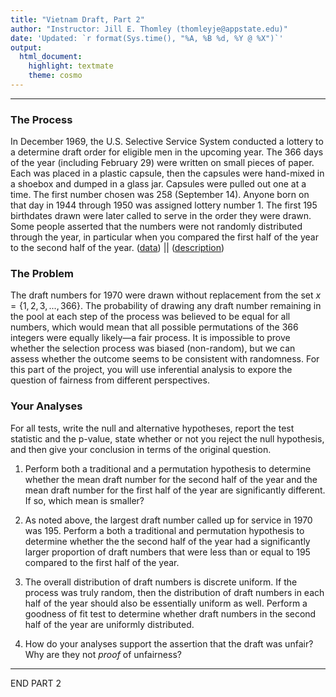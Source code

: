```yaml
---
title: "Vietnam Draft, Part 2"
author: "Instructor: Jill E. Thomley (thomleyje@appstate.edu)"
date: 'Updated: `r format(Sys.time(), "%A, %B %d, %Y @ %X")`'
output: 
  html_document: 
    highlight: textmate
    theme: cosmo
---
```


<hr>

### The Process

In December 1969, the U.S. Selective Service System conducted a lottery to a determine draft order for eligible men in the upcoming year. The 366 days of the year (including February 29) were written on small pieces of paper. Each was placed in a plastic capsule, then the capsules were hand-mixed in a shoebox and dumped in a glass jar. Capsules were pulled out one at a time. The first number chosen was 258 (September 14). Anyone born on that day in 1944 through 1950 was assigned lottery number 1. The first 195 birthdates drawn were later called to serve in the order they were drawn. Some people asserted that the numbers were not randomly distributed through the year, in particular when you compared the first half of the year to the second half of the year. ([data](https://raw.githubusercontent.com/STAT-JET-ASU/Datasets/master/Instructor/vietnamdraft.csv)) || ([description](https://stat-jet-asu.github.io/Datasets/InstructorDescriptions/vietnamdraft.html))


### The Problem

The draft numbers for 1970 were drawn without replacement from the set $x = \{1, 2, 3, ..., 366\}$. The probability of drawing any draft number remaining in the pool at each step of the process was believed to be equal for all numbers, which would mean that all possible permutations of the 366 integers were equally likely---a fair process. It is impossible to prove whether the selection process was biased (non-random), but we can assess whether the outcome seems to be consistent with randomness. For this part of the project, you will use inferential analysis to expore the question of fairness from different perspectives.


### Your Analyses

For all tests, write the null and alternative hypotheses, report the test statistic and the p-value, state whether or not you reject the null hypothesis, and then give your conclusion in terms of the original question.

1) Perform both a traditional and a permutation hypothesis to determine whether the mean draft number for the second half of the year and the mean draft number for the first half of the year are significantly different. If so, which mean is smaller?

2) As noted above, the largest draft number called up for service in 1970 was 195. Perform a both a traditional and permutation hypothesis to determine whether the the second half of the year had a significantly larger proportion of draft numbers that were less than or equal to 195 compared to the first half of the year. 

3) The overall distribution of draft numbers is discrete uniform. If the process was truly random, then the distribution of draft numbers in each half of the year should also be essentially uniform as well. Perform a goodness of fit test to determine whether draft numbers in the second half of the year are uniformly distributed.

4) How do your analyses support the assertion that the draft was unfair? Why are they not _proof_ of unfairness?

<hr>

END PART 2





